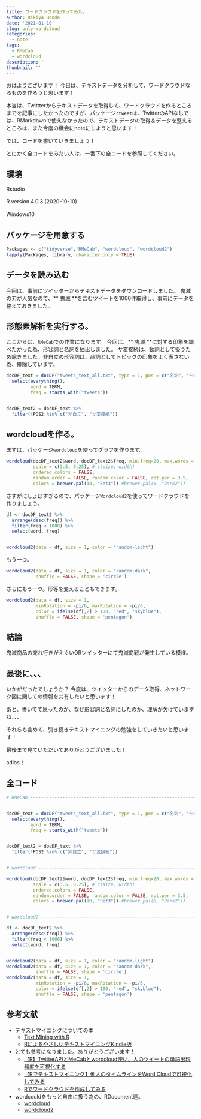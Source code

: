 ```yaml
---
title: ワードクラウドを作ってみた。
author: Rikiya Honda
date: '2021-01-10'
slug: only-wordcloud
categories:
  - note
tags:
  - RMeCab
  - wordcloud
description: ''
thumbnail: ''
---
```


おはようございます！
今日は、テキストデータを分析して、ワードクラウドなるものを作ろうと思います！

本当は、Twittterからテキストデータを取得して、ワードクラウドを作るところまでを記事にしたかったのですが、パッケージ`rtweet`は、TwitterのAPIなしでは、RMarkdownで使えなかったので、テキストデータの取得＆データを整えるところは、また今度の機会にnoteにしようと思います！

では、コードを書いていきましょう！

とにかく全コードをみたい人は、一番下の全コードを参照してください。

## 環境
Rstudio 

R version 4.0.3 (2020-10-10)　

Windows10　


## パッケージを用意する
```r
Packages <- c("tidyverse","RMeCab", "wordcloud", "wordcloud2")
lapply(Packages, library, character.only = TRUE)
```
## データを読み込む
今回は、事前にツイッターからテキストデータをダウンロードしました。
鬼滅の刃が人気なので、** 鬼滅 **を含むツイートを1000件取得し、事前にデータを整えておきました。

## 形態素解析を実行する。
ここからは、`RMeCab`での作業になります。
今回は、** 鬼滅 **に対する印象を調べたかった為、形容詞と名詞を抽出しました。
サ変接続は、動詞として扱うため除きました。非自立の形容詞は、品詞としてトピックの印象をよく表さない為、排除しています。
```r
docDF_text = docDF("tweets_text_all.txt", type = 1, pos = c("名詞", "形容詞")) %>% 
  select(everything(), 
         word = TERM,
         freq = starts_with("tweets"))


docDF_text2 = docDF_text %>% 
  filter(!POS2 %in% c("非自立", "サ変接続")) 
```
## wordcloudを作る。
まずは、パッケージ`wordcloud`を使ってグラフを作ります。
```r
wordcloud(docDF_text2$word, docDF_text2$freq, min.freq=20, max.words = Inf, 
          scale = c(3.5, 0.25), # c(size, width)
          ordered.colors = FALSE,
          random.order = FALSE, random.color = FALSE, rot.per = 3.5, 
          colors = brewer.pal(10, "Set3")) #brewer.pal(8, "Dark2")) 
```


さすがにしょぼすぎるので、パッケージ`Wordcloud2`を使ってワードクラウドを作りましょう。
```r
df <- docDF_text2 %>% 
  arrange(desc(freq)) %>% 
  filter(freq < 1000) %>% 
  select(word, freq)


wordcloud2(data = df, size = 1, color = "random-light")

```

もう一つ。
```r

wordcloud2(data = df, size = 1, color = "random-dark", 
           shuffle = FALSE, shape = 'circle') 

```

さらにもう一つ。形等を変えることもできます。
```r

wordcloud2(data = df, size = 1, 
           minRotation = -pi/6, maxRotation = -pi/6,
           color = ifelse(df[,2] > 100, "red", "skyblue"),
           shuffle = FALSE, shape = 'pentagon') 
```
## 結論

鬼滅商品の売れ行きがえぐいORツイッターにて鬼滅商戦が発生している模様。　


##  最後に、、、
いかがだったでしょうか？
今度は、ツイッターからのデータ取得、ネットワーク図に関しての情報を共有したいと思います！

あと、書いてて思ったのが、なぜ形容詞と名詞にしたのか、理解が欠けていますね、、、

それらも含めて、引き続きテキストマイニングの勉強をしていきたいと思います！

最後まで見ていただいてありがとうございました！

adios！

## 全コード

```r

# RMeCab ------------------------------------------------------------------


docDF_text = docDF("tweets_text_all.txt", type = 1, pos = c("名詞", "形容詞")) %>% 
  select(everything(), 
         word = TERM,
         freq = starts_with("tweets"))


docDF_text2 = docDF_text %>% 
  filter(!POS2 %in% c("非自立", "サ変接続")) 


# wordcloud ---------------------------------------------------------------

wordcloud(docDF_text2$word, docDF_text2$freq, min.freq=20, max.words = Inf, 
          scale = c(3.5, 0.25), # c(size, width)
          ordered.colors = FALSE,
          random.order = FALSE, random.color = FALSE, rot.per = 3.5, 
          colors = brewer.pal(10, "Set3")) #brewer.pal(8, "Dark2")) 


# wordcloud2 --------------------------------------------------------------

df <- docDF_text2 %>% 
  arrange(desc(freq)) %>% 
  filter(freq < 1000) %>% 
  select(word, freq)


wordcloud2(data = df, size = 1, color = "random-light")
wordcloud2(data = df, size = 1, color = "random-dark", 
           shuffle = FALSE, shape = 'circle') 
wordcloud2(data = df, size = 1, 
           minRotation = -pi/6, maxRotation = -pi/6,
           color = ifelse(df[,2] > 100, "red", "skyblue"),
           shuffle = FALSE, shape = 'pentagon') 


```

## 参考文献
* テキストマイニングについての本
  + [Text Mining with R](https://www.tidytextmining.com/)
  + [RによるやさしいテキストマイニングKindle版](https://www.amazon.co.jp/R%E3%81%AB%E3%82%88%E3%82%8B%E3%82%84%E3%81%95%E3%81%97%E3%81%84%E3%83%86%E3%82%AD%E3%82%B9%E3%83%88%E3%83%9E%E3%82%A4%E3%83%8B%E3%83%B3%E3%82%B0-%E5%B0%8F%E6%9E%97%E9%9B%84%E4%B8%80%E9%83%8E-ebook/dp/B06W2MPXSL/ref=sr_1_4?dchild=1&hvadid=335559703608&hvdev=c&jp-ad-ap=0&keywords=r%E3%81%AB%E3%82%88%E3%82%8B%E3%83%86%E3%82%AD%E3%82%B9%E3%83%88%E3%83%9E%E3%82%A4%E3%83%8B%E3%83%B3%E3%82%B0&qid=1610185315&sr=8-4&tag=yahhyd-22)  


* とても参考になりました。ありがとうございます！
  + [【R】TwitterAPIとMeCabとwordcloud使い、人のツイートの単語出現頻度を可視化する](https://miyastyle.net/twitterapi-wordcloud#index_id8)
  + [【Rでテキストマイニング】他人のタイムラインをWord Cloudで可視化してみる](https://www.randpy.tokyo/entry/r_wordcloud)
  + [Rでワードクラウドを作成してみる](https://qiita.com/Sota_N/items/dfd435c4ebee29e100f7)


* wordcouldをもっと自由に扱う為の、RDocument達。
  + [wordcloud](https://www.rdocumentation.org/packages/wordcloud/versions/2.6/topics/wordcloud)
  + [wordcloud2](https://www.rdocumentation.org/packages/wordcloud2/versions/0.2.1/topics/wordcloud2)